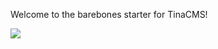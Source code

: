 
Welcome to the barebones starter for TinaCMS!

![](https://tina-testing-insecure.s3.ap-northeast-1.amazonaws.com/Logo%20Icon%20-%20Default.png)
